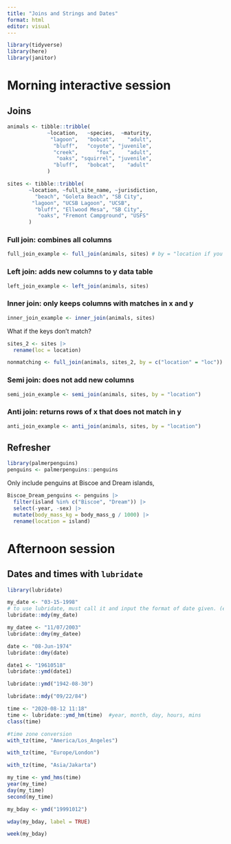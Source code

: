 ```yaml
---
title: "Joins and Strings and Dates"
format: html
editor: visual
---
```


```r
library(tidyverse)
library(here)
library(janitor)
```

# Morning interactive session

## Joins

```r
animals <- tibble::tribble(
             ~location,   ~species,  ~maturity,
              "lagoon",   "bobcat",    "adult",
               "bluff",   "coyote", "juvenile",
               "creek",      "fox",    "adult",
                "oaks", "squirrel", "juvenile",
               "bluff",   "bobcat",    "adult"
             )

sites <- tibble::tribble(
       ~location, ~full_site_name, ~jurisdiction,
         "beach", "Goleta Beach", "SB City",
        "lagoon", "UCSB Lagoon", "UCSB",
         "bluff", "Ellwood Mesa", "SB City",
          "oaks", "Fremont Campground", "USFS"
       )

```

### Full join: combines all columns

```r
full_join_example <- full_join(animals, sites) # by = "location if you want to be explicit) 
```

### Left join: adds new columns to y data table

```r
left_join_example <- left_join(animals, sites)
```

### Inner join: only keeps columns with matches in x and y

```r
inner_join_example <- inner_join(animals, sites)
```

What if the keys don't match?

```r
sites_2 <- sites |> 
  rename(loc = location)

nonmatching <- full_join(animals, sites_2, by = c("location" = "loc"))
```

### Semi join: does not add new columns

```r
semi_join_example <- semi_join(animals, sites, by = "location")
```

### Anti join: returns rows of x that does not match in y

```r
anti_join_example <- anti_join(animals, sites, by = "location")
```

## Refresher

```r
library(palmerpenguins)
penguins <- palmerpenguins::penguins
```

Only include penguins at Biscoe and Dream islands,

```r
Biscoe_Dream_penguins <- penguins |> 
  filter(island %in% c("Biscoe", "Dream")) |> 
  select(-year, -sex) |> 
  mutate(body_mass_kg = body_mass_g / 1000) |> 
  rename(location = island)


```

# Afternoon session

## Dates and times with `lubridate`

```r
library(lubridate)
```

```r
my_date <- "03-15-1998"
# to use lubridate, must call it and input the format of date given. (either mdy,dmy,ymd). Will return in ISO form
lubridate::mdy(my_date) 

my_datee <- "11/07/2003"
lubridate::dmy(my_datee)

date <- "08-Jun-1974"
lubridate::dmy(date)

date1 <- "19610518"
lubridate::ymd(date1)
```

```r
lubridate::ymd("1942-08-30")

lubridate::mdy("09/22/84")
```

```r
time <- "2020-08-12 11:18"
time <- lubridate::ymd_hm(time)  #year, month, day, hours, mins
class(time)
```

```r
#time zone conversion
with_tz(time, "America/Los_Angeles")

with_tz(time, "Europe/London")

with_tz(time, "Asia/Jakarta")

my_time <- ymd_hms(time)
year(my_time)
day(my_time)
second(my_time)

```

```r
my_bday <- ymd("19991012")

wday(my_bday, label = TRUE)

week(my_bday)
```
